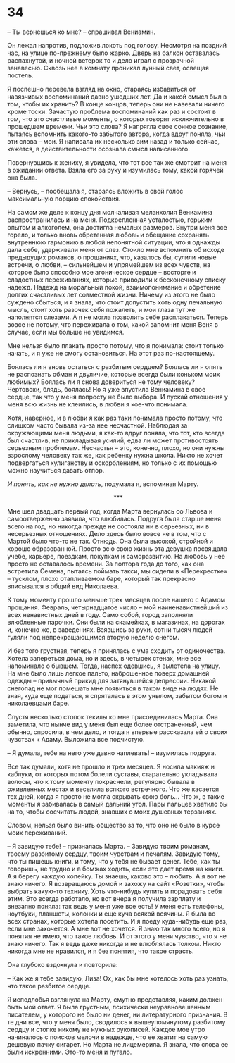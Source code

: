 # 34 {-}

– Ты вернешься ко мне? – спрашивал Вениамин.

Он лежал напротив, подложив локоть под голову. Несмотря на поздний час, на улице по-прежнему было жарко. Дверь на балкон оставалась распахнутой, и ночной ветерок то и дело играл с прозрачной занавесью. Сквозь нее в комнату проникал лунный свет, освещая постель. 

Я поспешно перевела взгляд на окно, стараясь избавиться от навязчивых воспоминаний давно ушедших лет. Да и какой смысл был в том, чтобы их хранить? В конце концов, теперь они не навевали ничего кроме тоски. Зачастую проблема воспоминаний как раз и состоит в том, что это счастливые моменты, о которых говорят исключительно в прошедшем времени. Чьи это слова? Я напрягла свое сонное сознание, пытаясь вспомнить какого-то забытого автора, когда вдруг поняла, чьи эти слова – мои. Я написала их несколько зим назад и только сейчас, кажется, в действительности осознала смысл написанного.

Повернувшись к жениху, я увидела, что тот все так же смотрит на меня в ожидании ответа. Взяла его за руку и изумилась тому, какой горячей она была.

– Вернусь, – пообещала я, стараясь вложить в свой голос максимальную порцию спокойствия.

На самом же деле к концу дня молчаливая меланхолия Вениамина распространилась и на меня. Подкрепленная усталостью, горьким опытом и алкоголем, она достигла немалых размеров. Внутри меня все горело, и только  вновь обретенная любовь и обещание сохранять внутреннюю гармонию в любой непонятной ситуации, что я однажды дала себе, удерживали меня от слез. Стоило мне вспомнить об исходе предыдущих романов, о прощаниях, что, казалось бы, сулили новые встречи, о любви, – сильнейшем и упрямейшем из всех чувств, на которое было способно мое агоническое сердце – восторге и сладостных переживаниях, которые приводили к бесконечному списку надежд. Надежд на моральный покой, взаимопонимание и обретение долгих счастливых лет совместной жизни. Ничему из этого не было суждено сбыться, и я знала, что стоит допустить хоть одну печальную мысль, стоит хоть разочек себя пожалеть, и мои глаза тут же наполнятся слезами. А я не могла позволить себе расплакаться. Теперь вовсе не потому, что переживала о том, какой запомнит меня Веня в случае, если мы больше не увидимся.

Мне нельзя было плакать просто потому, что я понимала: стоит только начать, и я уже не смогу остановиться. На этот раз по-настоящему.

Боялась ли я вновь остаться с разбитым сердцем? Боялась ли я опять не распознать обман и двуличие, которые всегда были коньком моих любимых? Боялась ли я снова довериться не тому человеку? Чертовски, блядь, боялась! Но я уже впустила Вениамина в свое сердце, так что у меня попросту не было выбора. И пускай отношения у меня всю жизнь не клеились, в любви я кое-что понимала. 

Хотя, наверное, и в любви я как раз таки понимала просто потому, что слишком часто бывала из-за нее несчастной. Наблюдая за окружающими меня людьми, я как-то вдруг поняла, что тот, кто всегда был счастлив, не прикладывая усилий, едва ли может противостоять серьезным проблемам. Несчастья – это, конечно, плохо, но они нужны взрослому человеку так же, как ребенку нужна школа. Никто не хочет подвергаться хулиганству и оскорблениям, но только с их помощью можно научиться давать отпор.

*И понять, как не нужно делать*, подумала я, вспоминая Марту.

<div style="text-align: center;">***</div>

Мне шел двадцать первый год, когда Марта вернулась со Львова и самоотверженно заявила, что влюбилась. Подруга была старше меня всего на год, но никогда прежде не состояла ни в серьезных, ни в несерьезных отношениях. Дело здесь было вовсе не в том, что с Мартой было что-то не так. Отнюдь. Она была высокой, стройной и хорошо образованной. Просто всю свою жизнь эта девушка посвящала учебе, карьере, поездкам, покупкам и саморазвитию. На любовь у нее просто не оставалось времени. За полтора года до того, как она встретила Семена, пытаясь поймать такси, мы сидели в «Перекрестке» – тусклом, плохо отапливаемом баре, который так прекрасно вписывался в общий вид Николаева.

К тому моменту прошло меньше трех месяцев после нашего с Адамом прощания. Февраль, четырнадцатое число – мой наиненавистнейший из всех ненавистных дней в году. Само собой, город заполняли влюбленные парочки. Они были на скамейках, в магазинах, на дорогах и, конечно же, в заведениях. Взявшись за руки, сотни тысяч людей гуляли под непрекращающимся вторую неделю снегом.

И без того грустная, теперь я принялась с ума сходить от одиночества. Хотела запереться дома, но и здесь, в четырех стенах, мне все напоминало о бывшем. Тогда, наспех одевшись, я вылетела на улицу. На мне было лишь легкое пальто, наброшенное поверх домашней одежды – привычный прикид для затянувшейся депрессии. Никакой снегопад не мог помешать мне появиться в таком виде на людях. Не зная, куда еще податься, я спряталась в этом унылом, забытом богом и николаевцами баре. 

Спустя несколько стопок текилы ко мне присоединилась Марта. Она заметила, что нынче вид у меня был еще более отстраненный, чем обычно, спросила, в чем дело, и тогда я впервые рассказала ей о своих чувствах к Адаму. Выложила все подчистую.

– Я думала, тебе на него уже давно наплевать! – изумилась подруга.

Все так думали, хотя не прошло и трех месяцев. Я носила макияж и каблуки, от которых потом болели суставы, старательно укладывала волосы, что к тому моменту покраснели, регулярно бывала в оживленных местах и веселила всякого встречного. Что же касается тех дней, когда я просто не могла скрывать свою боль… Что ж, в такие моменты я забивалась в самый дальний угол. Пары пальцев хватило бы на то, чтобы сосчитать людей, знавших о моих душевных терзаниях.

Словом, нельзя было винить общество за то, что оно не было в курсе моих переживаний.

– Я завидую тебе! – призналась Марта. – Завидую твоим романам, твоему разбитому сердцу, твоим чувствам и печалям. Завидую тому, что ты пишешь книги, и тому, что у тебя не бывает денег. Тебе, как ты говоришь, не трудно и в бомжах ходить, если это дает время на книги. А я берегу каждую копейку. Ты знаешь, каково это – любить. А я вот не знаю ничего. Я возвращаюсь домой и захожу на сайт «Розетки», чтобы выбрать какую-то технику. Хоть что-нибудь купить и порадовать себя этим. Это всегда работало, но вот вчера я получила зарплату и внезапно поняла: так ведь у меня уже все есть! У меня есть телефоны, ноутбуки, планшеты, колонки и еще куча всякой всячины. Я была во всех странах, которые хотела посетить. И я поеду куда-нибудь еще раз, если мне захочется. А мне вот не хочется. Я знаю так много всего, но я понятия не имею, что такое любовь. И от этого у меня чувство, что я не знаю ничего. Так я ведь даже никогда и не влюблялась толком. Никто никогда мне не нравился, и я без понятия, что такое страсть.

Она глубоко вздохнула и повторила:

– Как же я тебе завидую, Лиза! Ох, как бы мне хотелось хоть раз узнать, что такое разбитое сердце.

Я исподлобья взглянула на Марту, смутно представляя, каким должен быть мой ответ. Я была грустным, психически неуравновешенным писателем, у которого не было ни денег, ни литературного признания. В те дни все, что у меня было, сводилось к вышеупомянутому разбитому сердцу и стопке никому не нужных рукописей. Каждое мое утро начиналось с поисков мелочи в надежде, что ее хватит на самую дешевую пачку сигарет. Но Марта не лицемерила. Я знала, что слова ее были искренними. Это-то меня и пугало.




